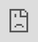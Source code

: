 ```yaml
---
title: "Vignette of R packages in HMMM Data Analysis"
author: "Hao Zhang, Ph.D."
date: "September 20, 2017"
output: 
  ioslides_presentation: 
    css: style.css
    fig_retina: null
    highlight: tango
    transition: default
    widescreen: true
    logo: WATER_FullColor_Large.png
    font-family: 'Helvetica'
---
```


```r
knitr::opts_chunk$set(echo = FALSE)
```

## *HMMMM...*

-   Tidal zone development for the Delaware and Schuylkill Rivers

-   Tide and SLR Impact Analysis on Regulator Critical Elevations 

-   Regulator outfall level breakout detection
    
-   Centralized H&H database

<div class="notes">

Hello, everyone, my name is Hao Zhang, and I worked in the H&H modeling group. Today I'm gonna talk about a few data analysis projects that I've been worked on, and I'd like to share a few R packages that you may found useful. 

</div>

## Introduction of R {.build}

<div class="columns-2">

**What's R?**

-  A Data Analysis Tool

<div class="blue2">
    "R is the Excel on Steroids."   
            -- Rajesh Rajan (2017)
</div>

-  A Programming Language

**What's good in R?**

-  vectored operation

-  10000+ open-source packages

    +  community supported

    +  CRAN system


<img src="r_programming_language_logo_new_mugs.jpg" alt="R mug" height="90%" width="90%"></img>   

</div>

<div class="notes">

At the H&H modeling group, we deal with large amount of data everyday. 
I've been actively using R for 3 years for data analysis, and I'm quite enjoy using it. 
Inherit from the language S, R is a powerful tool for statistics and data visualization. 
I'd like to mention that R is also a fully-wedged programming language just like python and java.

The biggest advantage of R is the vectorized operation, which allows you to apply an operation to a series of data without using a loop. Another advantage is R has a mature user-supported community and over 10 thousands open source packages. 

Okay, let's start with the first project.

</div>

# Tidal zone development for the Delaware and Schuylkill Rivers

##

<div class="columns-2">

**BACKGROUND**

Tide along the Delaware and Schuylkill rivers is shifted up to an hour

**OBJECTIVES**

Categorize the Delaware and Schuylkill rivers in Philadelphia into tidal zones, so that each regulator outfall can have a more representative tide time-series as the boundary condition

**METHODOLOGY**

-   Harmonic analysis for nearby NOAA stations  
-   Interpolation of the M2 constituent

<img src="tidalzonesmap.png" height="100%" width="100%"></img>

</div>

<div class="notes">

The delaware river and schulykill river are both tidal, and the phase difference between the downstream and upstream can be as much as 1 hour. 

As an effort to the model update, the philadelphia region of these two river needs to be categorized into tidal zones, so that each regulator outfall can have a more representative tide time-series as the boundary condition. 

To do that, a harmonic analysis was performed on 9 nearby NOAA stations, and the parameters of the primary semi-diurnal constituent is fitted linearly against the river miles. The phase is represented by the time difference relative to the NOAA Philadelphia station, The magnitude is represented by the Local Mean Sea Level at NAVD88, converted by NOAA’s Vdatum software, and the amplitude is the maximum height of wave crest or though. 

</div>

##Results

<div class="columns-2">

<img src="3stations.GIF" height="100%" width="100%"></img>

<br>
<br>
<br>
<br>

<img src="interpolation.png" height="90%" width="90%"></img>

</div>

<div class="notes">
As shown, the time difference and local mean sea level both fit well to linear relationships. To better represent the local conditions, the 3 stations within the city boundary were used for interpolation,  including the Philadelphia, the Bridesburg, and the Tacony-Palmyra Bridge. (The Pier 11 station was excluded as its M2 parameters appear to be an outlier.)

Since the amplitude depends on the bathymetry and morphology of the river, the amplitude doesn’t show a good linear fit. Since the amplitude varied by less than 0.2 ft, the amplitude adjustment is not applied as of now.

To balance the complexity and performance of the model, the zonal boundary is set to 15 minutes of phase difference. The centroid of zone 1 is at the NOAA Philadelphia station, and the other zones were determined accordingly by interpolation. The tidal schulykill river is classified as one tidal zone according to the level data monitored at the regulator outfalls, which is 15 minute ahead of zone 1.
</div>

***

<div class="columns-2">
<img src="EWRI_validation.png" height="100%" width="100%"></img>

<img src="tidal_adjTbl.png" height="100%" width="100%"></img>
<br>
<br>
<br>
<br>

</div>

<div class="notes">
The adjustment coefficients are shown here.
The Delaware River is therefore categorized as 4 tidal zones, each delayed by 15 minutes and offset by 0.06 ft in tide level. As shown, the adjusted time series match closely to the observations at the NOAA tide stations for each tidal zone.
For Schulykill River, the adjustment parameters are extrapolated to the junction of the Schuylkill River and the Delaware River at R.M 92.5, and the adjusted time-series is validated by the observations at the USGS tide station.
</div>
***

<iframe src="SWOs_Validation_new.nb.html" style="border: 0; position:absolute; top:0; left:0; right:0; bottom:0; width:100%; height:100%"></iframe>

<div class="notes">
the adjusted tides are validated against the levels at regulator outfalls for the week of July 22, 2016. 
This plot shows the The water levels on the Tidal Schuylkill River, which do not show a visible phase shift like the Delaware River, This could be related to the Seiche effect caused by the Fairmount Dam, where a standing wave is formed in the partially enclosed body of water. In addition, the rising-tide shows a step-like pattern with regular intervals, which could be related to the hydraulic-wake caused by the bends of the river.

These plots are generated by the dygraphs package, which will be covered in the next few slides.

</div>

##  Environmental Packages
<div class="columns-2">
**`rnoaa` package**: R interface to NOAA climate data

```r
library(rnoaa)
tide <- coops_search(
             begin_date = 20161201,
             end_date = 20161231,
             station_name = 8545240,
             product ='water_level',
             datum = 'NAVD',
             units = 'english',
             time_zone = 'lst')[[2]]
```

<br>
<br>
<br>
<br>
<br>

**`TideHarmonics` package**: Implements harmonic analysis of tidal and sea-level data with over 400 harmonic tidal constituents (`T-tide` equivalent in R)
    
```r
library(TideHarmonics)
hfit <- ftide(tide$v, tide$t, hc7)

```

    Harmonics:
        amplitude  phase      sine      cosine   
    M2  2.57826    58.60719   2.20085   1.34302
    K2  0.56254   207.66470  -0.26118  -0.49823
    N2  0.49710    33.30092   0.27293   0.41548
    K1  0.44734    52.71923   0.35594   0.27096
    P1  0.27295   313.78100  -0.19706   0.18885
    S2  0.24909   189.67717  -0.04187  -0.24554
    O1  0.17018    21.34632   0.06195   0.15851

</div>

<div class="notes">

The rnoaa package provides a R interface to the NOAA data set, which is useful for downloading meteorlogical and climatical data, such as tide data.  This example shows how to download tide data at the philadelphia station.

The TideHarmonics package is the T-tide equivalent in R, which can do harmonic analysis with over 400 constituents. This example shows how to get the 7 principle constituents from the tide data. 

</div>

## Time-series handling

<div class="columns-2">
**`zoo` package**: Z's Ordered Observations

-   classes `zoo`, `zooreg`   
-   for both **irregular** and regular time-series

```r
zoo(x, order.by, frequency, calendar)
```
    
-  `na.*()` : impute time-series by various methods. [example](imputeTS_methods_comparison_B.html)
-  `roll*()`: apply rolling functions

```r
rollmean(nottem,2)
rollapply(nottem, 2, mean, by=3) 
```

<br>

**`xts` package**: extended zoo/ts

-  robust subsetting: 
    
```r
   # subsets data within time range
   xts["T06:00/T18:00"]
   # subsets data within date range
   xts["2012-01-01/2012-03-21"]
   # subsets data by start/end date
   xts["/2011"], xts["2011/"]
   # subsets by 'IS NOT' condition
   xts[-xts[daterange, which.i=T],] 
```

-  required by the `dygraphs` package
<br>
<br>
<br>
<br>

</div>

<div class="notes">
For time handling, the zoo package and xts package both provide an object for time-series. In addition, the na family functions are capable of filling irregular time steps with various algorithms. This example demostrates the difference between the imputation algorithms. Besides, The roll family functions are handy for calculating moving averages and etc.

The xts comes with an elegant subsetting method, for example, to subset the data from 6am to 6pm , simply use slash between the start and end time. This can be handy for calculating the nightly minumum flow. 
</div>

***
<div class="columns-2">
**`lubridate` package**: Dates and times made easy

-  `parse_date_time(), fast_strptime(), ymd_hms()`: parse character vector to POSIXct

**Reminder**: different than `as.POSIXct()` or `strptime()`,  the time zone is set to UTC by default
        
-  `rollback()`: roll back date to last day of previous month, or the first day of this month 
    
-  `with_tz(), force_tz()`: time zone adjustment

<br>

**`dygraphs` package**:  interactive time-series plots 

-  based on the `dygraphs` JavaScript charting library

```r
dygraphs(data, 
         main = NULL, 
         xlab = NULL, ylab = NULL, 
         periodicity = NULL, 
         group = NULL, 
         elementId = NULL, 
         width = NULL, height = NULL)
```


-  data must be `xts` class or equivalent
-  use `mts` object for multi- time-series
-  returns a HTML widget
</div>

<div class="notes">

The lubridate package is useful for handling date and time. It comes with 3 parse functions, the parse_date_time() can guess the format by a few combination, and therefore is good for mixed format or unknown format. The fast_strptime() can only handle numeric format and it's faster than the base strptime() function; the ymd_hms() is flexible on the format as long as the order is correct. The only thing I find annoying is that these parsers set timezone to UTC by default, therefore, you need to specify the time zone in the function.

The rollback() function is useful to round the datetime to the nearest even time stamp. The with_tz() and force_tz() functions are useful for adjusting the Daylight Savings Time and time zones.

The dygraphs package generates nice looking time-series plots with tooltips with simple syntax. The function takes an xts object and output an HTML widget, which can be easily emeded into an interactive document such as Rmarkdown or Rnotebook. 
</div>

# Tide and SLR Impact Analysis on CSO Regulators

## 
**OBJECTIVES**

Evaluate the impact of tide levels on Philadelphia's Combined Sewer system:

-   demostrate the hydraulic critical elevations of regulators in an interceptor system

-   generate the CDFs of hydraulic critical elevations for selected interceptor systems

**IMPLEMENTATION**

-   developed in R's shiny framework

-   plots made in ggplot2, with some hacks to show tool-tips

-   deployed on a shiny server, hosted by Amazon Web Service (AWS)

<div class="notes">
As an effort of model updates, the H&H modeling group had conducted a field survey for Philadelphia's regulators in 2015 to confirm or update the regulators' critical elevations, such as weir crest elevation and overflow invert elevation. The result was presented as a web application that demostrates the actual elevation of the critical elevations, and generates the cumulative density function plots by interceptor. The app is developed in R's shiny framework, with the plot made in ggplot2. To overlay tooltips on the plots, some hacks was done on the app-level. The app is then deployed on a shiny server, hosted by the Amazon Web Service. 
</div>

***
<iframe src="http://52.90.33.211/DamElevCDF/" style="border: 0; position:absolute; top:0; left:0; right:0; bottom:0; width:100%; height:100%"></iframe>

<div class="notes">

The app is showing here. Users can specify the interceptors to be included in the CDF, and changes the scales of the axes. The plots comes with 4 annotations such as the MHHW and MLLW at 2085, and users can add more annotations as needed. The tooltip shows the value of the data when hovered over. 

This plot shows the same data in the form of box-whiser plot. 

This plot shows the actual elevations by interceptor, and it also shows if a tide gate or flap gate has been installed. The regulator is sorted by the distance to the downstream WPCP, and it can also be plotted using the actual distance. 

This table summaries the stats by interceptor.

</div>

## Data Visualization Packages 

<div class="columns-2"> 

**`shiny` package**: a simple web apps development framework in R

**shiny apps**

-   deployable on local machine, remote server, and cloud
-   UI.R + server.R + global.R

**shiny server**
    
-  host shiny apps (Linux only for now)
-  accessible from any browser

**Reactivity**


```r
server <- function(input, output) {
  output$distPlot <- renderPlot({
    hist(rnorm(input$obs), 
         col = 'darkgray', border = 'white')
  })
}
ui <- fluidPage(
  sidebarLayout(
    sidebarPanel(
      sliderInput(
          "obs", "Number of observations:", 
          min = 10, max = 500, value = 100)
    ),
    mainPanel(plotOutput("distPlot"))
  )
)
shinyApp(ui = ui, server = server)
```

</div>


<div class="notes">

A shiny app normally comes with 2 parts. the 'server' handles the backend computation and event-triggering, and the 'UI' provides an interface for input and output, optionally, there is a 'global' module that contains non-reactive functions and constants, etc. 

The app can be deployed on local machine, remote server such as AWS with shiny server, and cloud-services, such as shinyapps.io.

</div>

## {.smaller}

**`ggplot2` package**: creating graphics based on 'The Grammar of Graphics'

<div class="columns-2"> 
```r
library(ggplot2)
d<- diamonds[sample(nrow(diamonds), 1000),]

ggplot(d)+ 
    geom_point(aes(x=carat, y=price, 
                   color=carat,size=carat))+
    theme_classic()
```
<br>

```r
library(ggplot2)
d<- diamonds[sample(nrow(diamonds), 1000),]

ggplot(d)+ 
    geom_point(aes(x=carat, y=price, 
                   color=carat,size=carat))+
    scale_size_continuous(range=c(1,3))+
    theme_classic()
```
</div>

**`ggedit` package**: a shiny widget for setting ggplot themes and layer aesthetics 

-   `ggedit(p)`: bring up the editor GUI for the ggplot object
-   `rgg()`: replace a layer from the ggplot object

**`grid`, `gridExtra` packages**: useful to combine ggplots

```r
gA <- ggplotGrob(ZN0.valid)
gB <- ggplotGrob(ZN1.valid)
gB$widths <- gA$widths
grid.newpage()
g <- grid.arrange(gA,gB, ncol=1, heights=unit(rep(1.5,2),'in'), widths=unit(5,'in'))
```

<div class="notes">

ggplot is probably the most popular charting tool in R. It generates plots in various formats using a consistent syntax that adopted from the Grammar of Graphics.  The ggedit package is a shiny widget that let you set the layouts in GUI. It's useful for setting complicated layout of a ggplot. Also, the grid() and gridExtra() packages are useful for making collage plots.  

</div>

***
**`plotly` package**: 

-  D3.js html widgets, easy to embed in documents 
-  includes various types of charts  <https://plot.ly/r/>  
-  `ggplotly()`: wrapper for ggplot   

<div class="columns-2"> 

```r
library(plotly)
set.seed(100)
d <- diamonds[sample(nrow(diamonds), 1000),]

p <- plot_ly(d, 
             x = ~carat, 
             y = ~price, 
             color = ~carat,
             size = ~carat, 
             text = ~paste("Clarity: ", 
                           clarity))
```

<br>

```r
library(plotly)
set.seed(100)
d <- diamonds[sample(nrow(diamonds), 1000),]

p <- plot_ly(d, 
             x = ~carat, 
             y = ~price, 
             color = ~carat,
             size = ~carat, 
             text = ~paste("Clarity: ", 
                           clarity),
             width = 450,
             height = 300)

htmlwidgets::saveWidget(p, file="plotly.html")
```
<iframe src='plotly.html' height=300 weight=450></iframe>


</div>

<div class="notes">
The plotly package generates interactive plots that can be zoomed, paned, and picked. This example shows the sample code and looks of the plot. 

Another advantage of plotly is that it has a ggplot wrapper that will convert your ggplot to a plotly object. 

</div>

##

**`ggvis` package**: create interactive graphics with a syntax similar to ggplot2

-  leverage shiny's infrastructure, e.g., sliders, buttons

-  still under development (v0.4 now), may experiencing dramatic syntax change

<http://ggvis.rstudio.com/>

**`googleVis` package**

-  developed by Google, primarily for BI purposes

-  has many types of charts, maps, and tables

<https://developers.google.com/chart/interactive/docs/gallery>


## `ggvis` package {.smaller}

Create interactive graphics with a syntax similar to ggplot2

-  leverage shiny's infrastructure, e.g., sliders, buttons

-  still under development (v0.4 now), may experiencing dramatic syntax change

<http://ggvis.rstudio.com/>

<div class="columns-2">
```r
library(ggvis)
mtcars %>%
    ggvis(x = ~wt, y = ~mpg) %>%
    layer_smooths(se=TRUE, 
                  opacity := 0.5, 
                  opacity.hover := 0.75) %>% 
    layer_points(fill = ~factor(cyl), 
                 size := 50, 
                 size.hover := 200) %>%
    set_options(hover_duration = 250,
                height = 300, 
                width = 500)
```

```r
library(knitr)
library(ggvis)
mtcars %>%
    ggvis(x = ~wt, y = ~mpg) %>%
    layer_smooths(se=TRUE, 
                  opacity := 0.5, 
                  opacity.hover := 0.75) %>% 
    layer_points(fill = ~factor(cyl), 
                 size := 50, 
                 size.hover := 200) %>%
    set_options(hover_duration = 250,
                height = 300, 
                width = 500)
```
</div>

## `googleVis` package {.smaller}

developed by Google, primarily for BI purposes

-  includes many intersting types of charts, maps, and tables

<https://developers.google.com/chart/interactive/docs/gallery>

<div class="columns-2">
```r
op <- options(gvis.plot.tag = 'chart')

Anno <- gvisAnnotationChart(
            Stock, 
            datevar="Date",
            numvar="Value", 
            idvar="Device",
            titlevar="Title", 
            annotationvar="Annotation",
            options=list(
              width=800, height=350,
              fill=10, displayExactValues=TRUE,
              colors="['#0000ff','#00ff00']")
)
plot(Anno)
```
<br>
<br>

```r
library(googleVis)

op <- options(gvis.plot.tag = 'chart')
Anno <- gvisAnnotationChart(Stock, 
            datevar="Date",
            numvar="Value", 
            idvar="Device",
            titlevar="Title", 
            annotationvar="Annotation",
            options=list(
              width=500, height=350,
              fill=10, displayExactValues=TRUE,
              colors="['#0000ff','#00ff00']")
)
plot(Anno)
```

</div>

# Regulator outfall levels breakout and drift detection 

##  
**BACKGROUND**

-   Water levels at regulators are monitored by PWD

-   Over the time the sensor may be drifted, ragged, or function abnormally

-   bad level reading impairs data analysis results, e.g., CSOcast 

**OBJECTIVES**

Develop a routine task that checks the outfall levels for the past 6 months, and raise a flag when possible data anomaly or drift is detected. 

<div class="notes">

PWD has many level sensors installed at regulator outfalls. Over the time, the sensor may be drifted, ragged, or malfunctioned, and thus the data becomes unreliable. bad data may negatively impact the result of some analysis such as the CSOcast. In this project, I wanted to develop a routine task that checks the outfall levels for the past 6 months, and raise a flag when possible data anomaly or drift is detected.

</div>

##  data anomaly/outlier detection {.smaller}

**`BreakoutDetection` package**

-  breakouts: unexpected ramp up/down or mean shift; longer, trendy changes
    
-  `breakout()`: detect the existence of anomalies/outliers of uni-variate time series.
    
    +   algorithm: Energy Divisive with Medians
    
<div class="columns-2"> 

```r
breakout(
    # time-series, either numeric or data frame
    Z,
    # equals 30 days of data, 
    # i.e., the shift must last more than 30 days
    min.size = 720,
    # multi change point analysis, vs. 'amoc'
    method = 'multi', 
    # default
    degree=1,      
    # default, but cannot be omitted
    beta=0.008,    
    # threshold = 25% change, default
    percent=0.25,  
    # generate a ggplot in output
    plot=TRUE  
)
```

<img src="D_69_breakouts.png" alt='breakout' width="500" height="350"></img>

</div>

<div class="notes">

To do that, I found a package called 'BreakoutDetection' that was developed by Twitter Engineers for their network throughput monitoring. 

The breakout is defined as unexpected ramp up/down or mean shift, and it's usually refer to longer, trendy changes in the time-series. The function adopts the algorithm called Enery Divisive with Medians, with a few parameters such as the minimum length of duration of the breakout period, and threholds.

The package is not yet available in CRAN, but you can compile and install the package from Github.

This example shows the anlaysis result of D69, as seen, the SWO level had experienced a downward-shift on October 2016, which may be caused by relocation or recalibration of the sensor.

I'm planning to apply this analysis on our flow monitoring data in the future, and I feel that the GSI monitoring group may also find this package useful. 

</div>
***
**`AnomalyDetection` package**

-  data anomaly: data over or below expected value seasonally (global) or stationary (local); sudden spikes or dips
    
-  Seasonal Hybrid ESD Test: built upon the Generalized ESD (Extreme Studentized Deviate) test, can detect both local and global outliers

```r
AnomalyDetectionTs(x, max_anoms = 0.1, direction = "pos", alpha = 0.05,
                   only_last = NULL, threshold = "None", e_value = FALSE,
                   longterm = FALSE, piecewise_median_period_weeks = 2, 
                   plot = FALSE, y_log = FALSE, verbose = FALSE,
                   xlabel = "", ylabel = "count", title = NULL)
```

**`RSiteCatalyst` package** 

-   includes an anomaly detection feature via Adobe's Analytics Reporting API


<div class="notes">

There is also an AnomalyDetection package that detects sudden spikes or dips, and the Adobe's Analytics Reporting API also has an anomaly detection feature in the RSiteCatalyst package, but since the water level is flucturated by runoff events, I haven't find much use of these packages for this project.   

</div>

##  Parallel computing

*Suitable for:* 

-   multi-core processors
-   repetitive but independent jobs

*Work flow:*
    
-  Create a cluster (a collection of “workers”), allocate and register resources (CPU, memory)

-  distribute jobs evenly to each worker

-  assemble returned values from each worker, consolidate results as output

-  close the cluster, release resources

<div class="notes">

Most computers have multiple processors nowadays. My work station has 24 cores and 32GB memory. By default R only uses one core, but it's not difficult to enable multi-processing in R.

First, you need to create a collection of workers based on the processors on your computer, register and allocate resources for those workers.

Next, you call a task manager that distributes jobs evenly to each worker, and the workers starts processing the job.

once the results are returned, the specified reduction function is call to assemble the results. 

The last step is to close the cluster and release resources, this is important because parallel computation usually takes up a large amount of memory in your computer.
</div>
## 

**Cluster implementation:**

-  Parallel Socket Cluster (PSOCK) : only loads base packages with no variables from current environment; use custom functions to 'export' variables, functions, libraries to the runtime environment by Value

    +  Windows and Linux/Mac
    +  `doParallel` package

-   Fork: divide in branches and go separate ways, and all environment variables are automatically linked by Ref (also saves memory)

    +  Linux/Mac only
    +  `doSnow`, `doMC` package

<div class="notes">

Windows and Linux have different cluster mechanisms, and I'll be using the doParallel package to initiate a PSOCK cluster since I have a windows system.  

</div>

##  Implementation

<div class="columns-2"> 

`doParallel` + `foreach`:

-  `makeCluster()`  
-  `registerDoParallel()`  
-  `foreach(iterator,...)`

    +   `%dopar% EXPR` 
    +   `%do% EXPR`
    
-  `stopCluster()`  
 
<br>   

`Parallel`:  

-  `clusterExport()`  
-  `parLapply()`  


Microsoft R Open (MRO):  

-  `BLAS` and `LAPACK` packages via Intel Math Kernel Library (MKL)  
-  no need to modify code   

</div>

<div class="notes">

There are different ways to do parallel computing. The `doParallel` + `foreach` combination is the one I used most of the time. You can also use the Parallel package, which is included in the R core packages, but the disadvantage is that it doesn't load the variables from the current environment, so you need to explicitly include them. Microsoft has a rebranded R called R Open, which enables function-level multi-core processing via Intel MKL library, which means matrix multicomplication will be faster, but lapply will still be the same. 

</div>

## Example: Telog data Download {.smaller}

<div class="columns-2">  

**Parallel method:** 
```r
# Calculate the number of cores
no_cores <- detectCores() - 1 
# create cluster
cl <- makeCluster(no_cores,type='PSOCK')
registerDoParallel(cl)

# download data in multi-threads mode
res.list <- foreach(
    x = 1:nrow(site_list),
    .packages = c("RODBC", "lubridate"),
    .combine = list,
    .multicombine = T,
    .maxcombine = nrow(site_list)
) %dopar% {
    telog_dl(
        site = site_list$site[x],
        measurement = site_list$meas[x],
        start_Dtime =  start_Dtime,
        end_Dtime = end_Dtime
    )
}
stopCluster(cl)

```

    
**Sequential method:**
```r
res.list = list()
for (i in 1:nrow(site_list)){
    res.list[i] <- telog_dl(
        site = site_list$site[i],
        measurement = site_list$meas[i],
        start_Dtime =  start_Dtime,
        end_Dtime = end_Dtime)
}
```
<br> 
<br>
<br>
<br>
<br>
<br>
<br>
<br>
<br>
<br>

</div>   

<div class="notes">
This is an example showing the multi-process versus single-process version. As seen, the multi-core version is a bit longer but the runtime is 60% less than the single-process version on my computer, so it's still worth the extra effort.

</div>

#  Centralized H&H database

## OBJECTIVES

-   Build a PostgreSQL database for H&H data

    -   Extract data: from Excel, Access, and NOAA API  
    -   Transform data: Consolidate existing data, tidy data
    -   Load data: import data to the database

-   Develop a workflow for updating the database
    
    -   data processing
    -   referential integrity
    -   database management: backup, restore
        
-   Build a front-end (Dashboard, views)
    
    -   shiny App
    -   deployment

<div class="notes">

As our H&H database grows bigger, the access databases that we've been using so far becomes the bottle neck of data anlaysis. I've been working on a project since this April to build a database in PostgresSQL that stores data for the H&H modeling group. Once the database is done, a few stored procedures are developed for updating the database when new data becomes available. In addition, a front-end will be developed for easy access to the data. 

This is still work-in-progress, so far I have finished the first two tasks, and the scripts are under internal QA right now. The database is currently hosted on my computer, and it's accessible from within the PWD network. 

</div>

## Excel readability 

<div class="columns-2">

**`readxl` package**

-  `read_excel()`: blazing fast on xlsx, fast on xls
-  may hang on old xls files

**`XLConnect` package**
    
- java dependent, can be slow or crash on large files
- `readWorksheetFromFile()`: fast, but cannot handle datetime correctly

<br> 

**`xlsx` package**
    
-  java dependent, can be slow or crash on large files
-  `read.xlsx()`: very slow
-  `read.xlsx2()`: fast, but won't resolve formulas
    
**Python `xlrd` library**

-  supports xls, xlsx, and xlsm
-  very fast
-  requires Python knowledge

</div>

<div class="notes">

For data extraction, I've tested several excel reader packages. The readxl is so far the best for reading newer xlsx files for its lightning speed, the only disadvantage is that it seems to have some problem with older format such as office 97.  The XLConnect and xlsx packages are java dependent packages, which does the job but may be slow or crash on large files. 

Since none of them are perfect, I've found an alternative method that uses the xlrd library, which can read all types of file, old and new, without a problem. The only restriction is that it needs to be run in a python environment.  

</div>

##  Data manipulation {.smaller}

**`tidyverse` package**: a collection of data manipulation packages that share common philosophies and are designed to work together

<div class="columns-2"> 

**`dplyr` package**: 

-   `select(), slice(), filter(), arrange()`
-   `mutate(), transmute()`
-   `group_by(), summarize()`
-   `left_join(), right_join(), inner_join(),...`
-   `intersect(), union(), setdiff()`
-   `bind_rows(), bind_cols()`

**`tidyr` package**:

-   `gather(), spread()`
-   `separate(), unite()`

**`purrr` package**: 

-   **functional programming**: split a data frame into pieces, apply a process to each piece, e.g., fit a model, then summaries/extract results
-   `map()`: `*apply()` with uniform syntax

```r
mtcars %>%
  split(.$cyl) %>%
  map(~ lm(mpg ~ wt, data = .x)) %>%
  map(summary) %>%
  map_dbl("r.squared")
```

**`ggplot2` package**

**`readr` package** : read data from various formats

</div>

***

**`data.table` package**:subset rows, select and compute on columns and perform aggregations by group 

<div class="columns-2">   

-  fast operation via:
    
    +   Radix sort
    +   Binary search
    +   native-C
    
-  large dataset capability

-  inherits from `data.frame` class

-  `fread()` : blazing fast data reader

<br>
<br>
<br>
<br>
<br>

-  `DT[i, j, by]`: SQL style data manipulation

    +    `i == WHERE`
    +    `j == SELECT`
    +   `by == GROUP_BY`

-  join data.tables
    
    +   inner join: `Y[X, on='a', nomatch=0L]`
    +   nonequi join: `X[Y, on=c("x>=a", "y<=b")]`
    +   rolling join: `X[Y, roll=T]`

</div>

##  Database Connectivity

<div class="columns-2">

**`RODBC` package**

-  `odbc*()`
    
    +   `odbcConnect()`
    +  	`odbcConnectAccess()`
    +	`odbcDriverConnect()`
    +	`odbcClose()`
    
-  `sql*()`
        
    +  `sqlTables()`
    +  `sqlQuery()`
    +  `sqlSave()`
    
**`RPostgreSQL` package**

-  `dbDriver()`
-  `dbConnect()`
-  `dbWriteTable()`
-  `dbGetQuery()`
-  `dbExecute()`
-  `dbDisconnect()`
-  `dbUnloadDriver()`
<br>
<br>
<br>
<br>

</div>


## Documentation

<div class="columns-2">

**R markdown**

-  markdown syntax
-  quickly generate interactive documents

**R notebook**
    
-  cache results
-  good for log analysis

**R Shiny**

-   Interactive  
-   Web-based Analytics

**R presentation**
    
-  `Rpres`: good for simple, non-interactive presentations
    
    +   "Battery Included"
    
-  `ioslides`: good for interactive presentations 
    
    +   code highlighting
    +   Presenter mode
    
-  `slidy`: similar to ioslides
-  `reveal.js`: similar to ioslides
-  `beamer`: good for pdf slides

</div>

## references

<https://support.rstudio.com/hc/en-us/articles/201057987-Quick-list-of-useful-R-packages>

<https://cran.r-project.org/web/views/Environmetrics.html>

<https://cran.r-project.org/web/views/TimeSeries.html>

<http://randyzwitch.com/twitter-breakoutdetection-r-package-evaluation/>

<http://rstudio.github.io/shiny/tutorial/#inputs-and-outputs>

<https://jennybc.github.io/purrr-tutorial/>

##  Thank you! {.flexbox .vcenter}

<img src="doge_end.jpg" height="70%" width="70%" style="display: block;
    margin: 0 auto;"></img>

Hao Zhang, Ph.D.

hao.zhang@phila.gov

